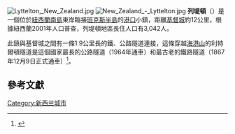 [[File:Lyttelton,_New_Zealand.jpg|thumb]]
[[File:New_Zealand_-_Lyttelton.jpg|thumb]]
{{Location map
 |New Zealand
 |label=列堤頓
 |position=bottom
 |lat=-43.6
 |long=172.72
 |width= 180
 |float=right
 |caption=列堤頓位置圖
}}
'''列堤頓'''（{{lang|en|Lyttelton}}）是一個位於[[紐西蘭|紐西蘭]][[南島|南島]]東岸臨接[[班克斯半島|班克斯半島]]的[[港口|港口]]小鎮，距離[[基督城|基督城]]約12公里，根據紐西蘭2001年人口普查，列堤頓地區長住人口有3,042人。

此鎮與基督城之間有一條1.9公里長的鐵、公路隧道連接，這條穿越[[海港山|海港山]]的利特爾頓隧道是這個國家最長的公路隧道（1964年通車）和最古老的鐵路隧道（1867年12月9日正式通車）<ref >{{cite web
|url=http://library.christchurch.org.nz/heritage/earlychristchurch/lytteltontunnel.asp
|title=The Lyttelton Tunnel
|publisher=Christchurch City Council
|accessdate=2006-08-08
|archive-date=2008-10-13
|archive-url=https://web.archive.org/web/20081013024632/http://library.christchurch.org.nz/Heritage/EarlyChristchurch/LytteltonTunnel.asp
|dead-url=no
}}</ref>。

== 參考文獻 ==

{{reflist}}

{{oceania-geo-stub}}

{{DEFAULTSORT:Lyttelton}}
[[Category:新西兰城市|Category:新西兰城市]]